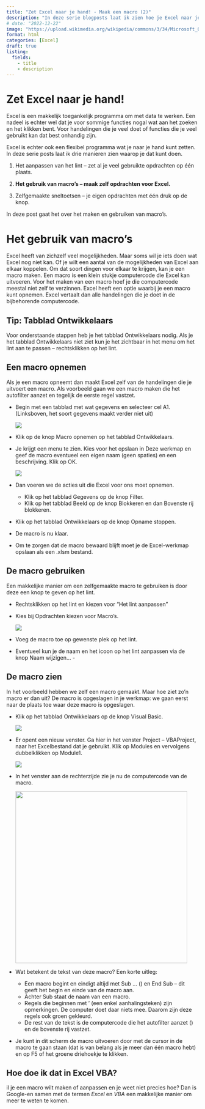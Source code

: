 ```yaml
---
title: "Zet Excel naar je hand! - Maak een macro (2)"
description: "In deze serie blogposts laat ik zien hoe je Excel naar je hand kunt zetten."
# date: "2022-12-22"
image: "https://upload.wikimedia.org/wikipedia/commons/3/34/Microsoft_Office_Excel_%282019%E2%80%93present%29.svg"
format: html
categories: [Excel] 
draft: true
listing: 
  fields:
    - title
    - description
---
```


# Zet Excel naar je hand!

Excel is een makkelijk toegankelijk programma om met data te werken. Een nadeel is echter wel dat je voor sommige functies nogal wat aan het zoeken en het klikken bent. Voor handelingen die je veel doet of functies die je veel gebruikt kan dat best onhandig zijn.

Excel is echter ook een flexibel programma wat je naar je hand kunt zetten. In deze serie posts laat ik drie manieren zien waarop je dat kunt doen.

1.  Het aanpassen van het lint -- zet al je veel gebruikte opdrachten op één plaats.

2.  **Het gebruik van macro's -- maak zelf opdrachten voor Excel.**

3.  Zelfgemaakte sneltoetsen -- je eigen opdrachten met één druk op de knop.

In deze post gaat het over het maken en gebruiken van macro's.

# Het gebruik van macro's

Excel heeft van zichzelf veel mogelijkheden. Maar soms wil je iets doen wat Excel nog niet kan. Of je wilt een aantal van de mogelijkheden van Excel aan elkaar koppelen. Om dat soort dingen voor elkaar te krijgen, kan je een macro maken. Een macro is een klein stukje computercode die Excel kan uitvoeren. Voor het maken van een macro hoef je die computercode meestal niet zelf te verzinnen. Excel heeft een optie waarbij je een macro kunt opnemen. Excel vertaalt dan alle handelingen die je doet in de bijbehorende computercode.

::: callout-tip
## Tip: Tabblad Ontwikkelaars

Voor onderstaande stappen heb je het tabblad Ontwikkelaars nodig. Als je het tabblad Ontwikkelaars niet ziet kun je het zichtbaar in het menu om het lint aan te passen -- rechtsklikken op het lint.
:::

## Een macro opnemen

Als je een macro opneemt dan maakt Excel zelf van de handelingen die je uitvoert een macro. Als voorbeeld gaan we een macro maken die het autofilter aanzet en tegelijk de eerste regel vastzet.

-   Begin met een tabblad met wat gegevens en selecteer cel A1. (Linksboven, het soort gegevens maakt verder niet uit)

    ![](images/paste-58E8CB90.png){.column-margin}

-   Klik op de knop Macro opnemen op het tabblad Ontwikkelaars.

-   Je krijgt een menu te zien. Kies voor het opslaan in Deze werkmap en geef de macro eventueel een eigen naam (geen spaties) en een beschrijving. Klik op OK.

    ![](images/paste-49FBCF97.png){.column-margin}

-   Dan voeren we de acties uit die Excel voor ons moet opnemen.

    -   Klik op het tabblad Gegevens op de knop Filter.
    -   Klik op het tabblad Beeld op de knop Blokkeren en dan Bovenste rij blokkeren.

-   Klik op het tabblad Ontwikkelaars op de knop Opname stoppen.

-   De macro is nu klaar.

-   Om te zorgen dat de macro bewaard blijft moet je de Excel-werkmap opslaan als een .xlsm bestand.

## De macro gebruiken

Een makkelijke manier om een zelfgemaakte macro te gebruiken is door deze een knop te geven op het lint.

-   Rechtsklikken op het lint en kiezen voor "Het lint aanpassen"

-   Kies bij Opdrachten kiezen voor Macro's.

    ![](images/paste-C521A516.png){.column-margin}

-   Voeg de macro toe op gewenste plek op het lint.

-   Eventueel kun je de naam en het icoon op het lint aanpassen via de knop Naam wijzigen... -

## De macro zien

In het voorbeeld hebben we zelf een macro gemaakt. Maar hoe ziet zo'n macro er dan uit? De macro is opgeslagen in je werkmap: we gaan eerst naar de plaats toe waar deze macro is opgeslagen.

-   Klik op het tabblad Ontwikkelaars op de knop Visual Basic.

    ![](images/paste-408EAC49.png){.column-margin}

-   Er opent een nieuw venster. Ga hier in het venster Project -- VBAProject, naar het Excelbestand dat je gebruikt. Klik op Modules en vervolgens dubbelklikken op Module1.

    ![](images/paste-37BD910E.png){.column-margin}

-   In het venster aan de rechterzijde zie je nu de computercode van de macro.

    ![](images/paste-755EB828.png){width="450"}

-   Wat betekent de tekst van deze macro? Een korte uitleg:

    -   Een macro begint en eindigt altijd met Sub ... () en End Sub -- dit geeft het begin en einde van de macro aan.
    -   Achter Sub staat de naam van een macro.
    -   Regels die beginnen met ' (een enkel aanhalingsteken) zijn opmerkingen. De computer doet daar niets mee. Daarom zijn deze regels ook groen gekleurd.
    -   De rest van de tekst is de computercode die het autofilter aanzet () en de bovenste rij vastzet.

-   Je kunt in dit scherm de macro uitvoeren door met de cursor in de macro te gaan staan (dat is van belang als je meer dan één macro hebt) en op F5 of het groene driehoekje te klikken.

::: callout-tip
## Hoe doe ik dat in Excel VBA?

il je een macro wilt maken of aanpassen en je weet niet precies hoe? Dan is Google-en samen met de termen *Excel* en *VBA* een makkelijke manier om meer te weten te komen.
:::
